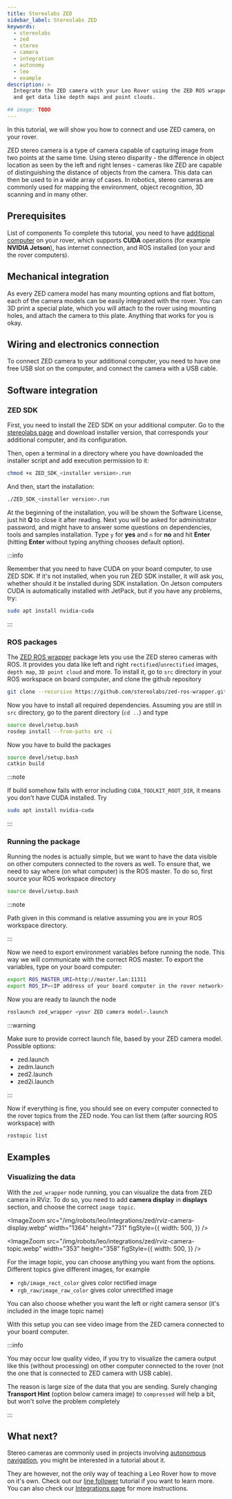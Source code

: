 ```yaml
---
title: Stereolabs ZED
sidebar_label: Stereolabs ZED
keywords:
  - stereolabs
  - zed
  - stereo
  - camera
  - integration
  - autonomy
  - leo
  - example
description: >
  Integrate the ZED camera with your Leo Rover using the ZED ROS wrapper package
  and get data like depth maps and point clouds.

## image: TODO
---
```


In this tutorial, we will show you how to connect and use ZED camera, on your
rover.

ZED stereo camera is a type of camera capable of capturing image from two points
at the same time. Using stereo disparity - the difference in object location as
seen by the left and right lenses - cameras like ZED are capable of
distinguishing the distance of objects from the camera. This data can then be
used to in a wide array of cases. In robotics, stereo cameras are commonly used
for mapping the environment, object recognition, 3D scanning and in many other.

## Prerequisites

<LinkButton docId="leo-rover/guides/connect-to-rover-ap" />
<LinkButton docId="leo-rover/guides/ssh" />
<LinkButton docId="leo-rover/advanced-guides/install-ros-on-your-computer" />

List of components To complete this tutorial, you need to have
[additional computer](/leo-rover/integrations/computing-devices/nvidia-jetson)
on your rover, which supports **CUDA** operations (for example **NVIDIA
Jetson**), has internet connection, and ROS installed (on your and the rover
computers).

## Mechanical integration

As every ZED camera model has many mounting options and flat bottom, each of the
camera models can be easily integrated with the rover. You can 3D print a
special plate, which you will attach to the rover using mounting holes, and
attach the camera to this plate. Anything that works for you is okay.

## Wiring and electronics connection

To connect ZED camera to your additional computer, you need to have one free USB
slot on the computer, and connect the camera with a USB cable.

## Software integration

### ZED SDK

First, you need to install the ZED SDK on your additional computer. Go to the
[stereolabs page](https://www.stereolabs.com/developers/release/) and download
installer version, that corresponds your additional computer, and its
configuration.

Then, open a terminal in a directory where you have downloaded the installer
script and add execution permission to it:

```bash
chmod +x ZED_SDK_<installer version>.run
```

And then, start the installation:

```bash
./ZED_SDK_<installer version>.run
```

At the beginning of the installation, you will be shown the Software License,
just hit **Q** to close it after reading. Next you will be asked for
administrator password, and might have to answer some questions on dependencies,
tools and samples installation. Type `y` for **yes** and `n` for **no** and hit
**Enter** (hitting **Enter** without typing anything chooses default option).

:::info

Remember that you need to have CUDA on your board computer, to use ZED SDK. If
it's not installed, when you run ZED SDK installer, it will ask you, whether
should it be installed during SDK installation. On Jetson computers CUDA is
automatically installed with JetPack, but if you have any problems, try:

```bash
sudo apt install nvidia-cuda
```

:::

### ROS packages

The [ZED ROS wrapper](https://github.com/stereolabs/zed-ros-wrapper) package
lets you use the ZED stereo cameras with ROS. It provides you data like left and
right `rectified`/`unrectified` images, `depth map`, `3D point cloud` and more.
To install it, go to `src` directory in your ROS workspace on board computer,
and clone the github repository

```bash
git clone --recursive https://github.com/stereolabs/zed-ros-wrapper.git
```

Now you have to install all required dependencies. Assuming you are still in
`src` directory, go to the parent directory (`cd ..`) and type

```bash
source devel/setup.bash
rosdep install --from-paths src -i
```

Now you have to build the packages

```bash
source devel/setup.bash
catkin build
```

:::note

If build somehow fails with error including `CUDA_TOOLKIT_ROOT_DIR`, it means
you don't have CUDA installed. Try

```bash
sudo apt install nvidia-cuda
```

:::

### Running the package

Running the nodes is actually simple, but we want to have the data visible on
other computers connected to the rovers as well. To ensure that, we need to say
where (on what computer) is the ROS master. To do so, first source your ROS
workspace directory

```bash
source devel/setup.bash
```

:::note

Path given in this command is relative assuming you are in your ROS workspace
directory.

:::

Now we need to export environment variables before running the node. This way we
will communicate with the correct ROS master. To export the variables, type on
your board computer:

```bash
export ROS_MASTER_URI=http://master.lan:11311
export ROS_IP=<IP address of your board computer in the rover network>
```

Now you are ready to launch the node

```bash
roslaunch zed_wrapper <your ZED camera model>.launch
```

:::warning

Make sure to provide correct launch file, based by your ZED camera model.
Possible options:

- zed.launch
- zedm.launch
- zed2.launch
- zed2i.launch

:::

Now if everything is fine, you should see on every computer connected to the
rover topics from the ZED node. You can list them (after sourcing ROS workspace)
with

```bash
rostopic list
```

## Examples

### Visualizing the data

With the `zed_wrapper` node running, you can visualize the data from ZED camera
in RViz. To do so, you need to add **camera display** in **displays** section,
and choose the correct `image topic`.

<ImageZoom
  src="/img/robots/leo/integrations/zed/rviz-camera-display.webp"
  width="1364"
  height="731"
  figStyle={{
    width: 500,
  }}
/>

<ImageZoom
  src="/img/robots/leo/integrations/zed/rviz-camera-topic.webp"
  width="353"
  height="358"
  figStyle={{
    width: 500,
  }}
/>

For the image topic, you can choose anything you want from the options.
Different topics give different images, for example

- `rgb/image_rect_color` gives color rectified image
- `rgb_raw/image_raw_color` gives color unrectified image

You can also choose whether you want the left or right camera sensor (it's
included in the image topic name)

With this setup you can see video image from the ZED camera connected to your
board computer.

:::info

You may occur low quality video, if you try to visualize the camera output like
this (without processing) on other computer connected to the rover (not the one
that is connected to ZED camera with USB cable).

The reason is large size of the data that you are sending. Surely changing
**Transport Hint** (option below camera image) to `compressed` will help a bit,
but won't solve the problem completely

:::

## What next?

Stereo cameras are commonly used in projects involving
[autonomous navigation](/leo-rover/advanced-guides/autonomous-navigation), you
might be interested in a tutorial about it.

They are however, not the only way of teaching a Leo Rover how to move on it's
own. Check out our [line follower](/leo-rover/leo-examples/line-follower)
tutorial if you want to learn more. You can also check our
[Integrations page](/category/integrations) for more instructions.
